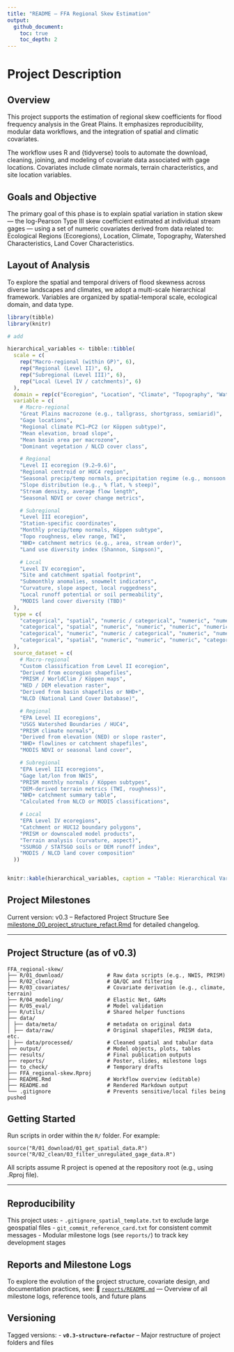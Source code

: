 ```yaml
---
title: "README – FFA Regional Skew Estimation"
output: 
  github_document:
    toc: true
    toc_depth: 2
---
```


# Project Description
## Overview

This project supports the estimation of regional skew coefficients for flood frequency analysis in the Great Plains. It emphasizes reproducibility, modular data workflows, and the integration of spatial and climatic covariates.

The workflow uses R and {tidyverse} tools to automate the download, cleaning, joining, and modeling of covariate data associated with gage locations. Covariates include climate normals, terrain characteristics, and site location variables. 

## Goals and Objective

The primary goal of this phase is to explain spatial variation in station skew — the log-Pearson Type III skew coefficient estimated at individual stream gages — using a set of numeric covariates derived from data related to: Ecological Regions (Ecoregions), Location, Climate, Topography, Watershed Characteristics, Land Cover Characteristics.

## Layout of Analysis

To explore the spatial and temporal drivers of flood skewness across diverse landscapes and climates, we adopt a multi-scale hierarchical framework. Variables are organized by spatial-temporal scale, ecological domain, and data type.

```r
library(tibble)
library(knitr)

# add 

hierarchical_variables <- tibble::tibble(
  scale = c(
    rep("Macro-regional (within GP)", 6),
    rep("Regional (Level II)", 6),
    rep("Subregional (Level III)", 6),
    rep("Local (Level IV / catchments)", 6)
  ),
  domain = rep(c("Ecoregion", "Location", "Climate", "Topography", "Watershed", "Land Cover"), 4),
  variable = c(
    # Macro-regional
    "Great Plains macrozone (e.g., tallgrass, shortgrass, semiarid)",
    "Gage locations",
    "Regional climate PC1–PC2 (or Köppen subtype)",
    "Mean elevation, broad slope",
    "Mean basin area per macrozone",
    "Dominant vegetation / NLCD cover class",

    # Regional
    "Level II ecoregion (9.2–9.6)",
    "Regional centroid or HUC4 region",
    "Seasonal precip/temp normals, precipitation regime (e.g., monsoon index)",
    "Slope distribution (e.g., % flat, % steep)",
    "Stream density, average flow length",
    "Seasonal NDVI or cover change metrics",

    # Subregional
    "Level III ecoregion",
    "Station-specific coordinates",
    "Monthly precip/temp normals, Köppen subtype",
    "Topo roughness, elev range, TWI",
    "NHD+ catchment metrics (e.g., area, stream order)",
    "Land use diversity index (Shannon, Simpson)",

    # Local
    "Level IV ecoregion",
    "Site and catchment spatial footprint",
    "Submonthly anomalies, snowmelt indicators",
    "Curvature, slope aspect, local ruggedness",
    "Local runoff potential or soil permeability",
    "MODIS land cover diversity (TBD)"
  ),
  type = c(
    "categorical", "spatial", "numeric / categorical", "numeric", "numeric", "categorical",
    "categorical", "spatial", "numeric", "numeric", "numeric", "numeric",
    "categorical", "numeric", "numeric / categorical", "numeric", "numeric", "numeric",
    "categorical", "spatial", "numeric", "numeric", "numeric", "categorical"
  ),
  source_dataset = c(
    # Macro-regional
    "Custom classification from Level II ecoregion",
    "Derived from ecoregion shapefiles",
    "PRISM / WorldClim / Köppen maps",
    "NED / DEM elevation raster",
    "Derived from basin shapefiles or NHD+",
    "NLCD (National Land Cover Database)",

    # Regional
    "EPA Level II ecoregions",
    "USGS Watershed Boundaries / HUC4",
    "PRISM climate normals",
    "Derived from elevation (NED) or slope raster",
    "NHD+ flowlines or catchment shapefiles",
    "MODIS NDVI or seasonal land cover",

    # Subregional
    "EPA Level III ecoregions",
    "Gage lat/lon from NWIS",
    "PRISM monthly normals / Köppen subtypes",
    "DEM-derived terrain metrics (TWI, roughness)",
    "NHD+ catchment summary table",
    "Calculated from NLCD or MODIS classifications",

    # Local
    "EPA Level IV ecoregions",
    "Catchment or HUC12 boundary polygons",
    "PRISM or downscaled model products",
    "Terrain analysis (curvature, aspect)",
    "SSURGO / STATSGO soils or DEM runoff index",
    "MODIS / NLCD land cover composition"
  ))


knitr::kable(hierarchical_variables, caption = "Table: Hierarchical Variable Scaffold for Skew Modeling in the Great Plains")
```


## Project Milestones

Current version: v0.3 – Refactored Project Structure
See [milestone_00_project_structure_refact.Rmd](reports/milestone_00_project_structure_refact.Rmd) for detailed changelog.

------------------------------------------------------------------------

## Project Structure (as of v0.3)

```
FFA_regional-skew/ 
├── R/01_download/              # Raw data scripts (e.g., NWIS, PRISM) 
├── R/02_clean/                 # QA/QC and filtering 
├── R/03_covariates/            # Covariate derivation (e.g., climate, terrain) 
├── R/04_modeling/              # Elastic Net, GAMs 
├── R/05_eval/                  # Model validation 
├── R/utils/                    # Shared helper functions 
├── data/
│ ├── data/meta/                # metadata on original data
│ ├── data/raw/                 # Original shapefiles, PRISM data, etc. 
│ ├── data/processed/           # Cleaned spatial and tabular data 
├── output/                     # Model objects, plots, tables 
├── results/                    # Final publication outputs 
├── reports/                    # Poster, slides, milestone logs 
├── to_check/                   # Temporary drafts 
├── FFA_regional-skew.Rproj 
├── README.Rmd                  # Workflow overview (editable)
├── README.md                   # Rendered Markdown output
└── .gitignore                  # Prevents sensitive/local files being pushed
```

## Getting Started

Run scripts in order within the `R/` folder. For example:

```   
source("R/01_download/01_get_spatial_data.R")
source("R/02_clean/03_filter_unregulated_gage_data.R")
```
All scripts assume R project is opened at the repository root (e.g., using .Rproj file).

---

## Reproducibility

This project uses:
- `.gitignore_spatial_template.txt` to exclude large geospatial files
- `git_commit_reference_card.txt` for consistent commit messages
- Modular milestone logs (see `reports/`) to track key development stages

## Reports and Milestone Logs

To explore the evolution of the project structure, covariate design, and documentation practices, see: 📁 [`reports/README.md`](reports/README.md) — Overview of all milestone logs, reference tools, and future plans


## Versioning

Tagged versions:
- **`v0.3-structure-refactor`** – Major restructure of project folders and files

